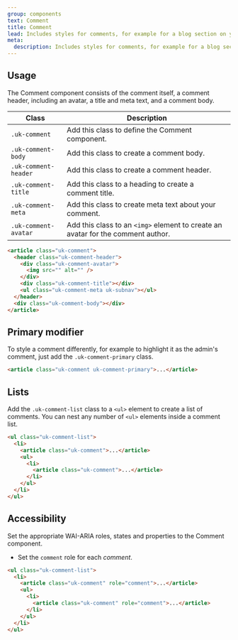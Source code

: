 ```yaml
---
group: components
text: Comment
title: Comment
lead: Includes styles for comments, for example for a blog section on your site.
meta:
  description: Includes styles for comments, for example for a blog section on your site.
---
```



## Usage

The Comment component consists of the comment itself, a comment header, including an avatar, a title and meta text, and a comment body.

| Class                | Description                                                                           |
| -------------------- | ------------------------------------------------------------------------------------- |
| `.uk-comment`        | Add this class to define the Comment component.                                       |
| `.uk-comment-body`   | Add this class to create a comment body.                                              |
| `.uk-comment-header` | Add this class to create a comment header.                                            |
| `.uk-comment-title`  | Add this class to a heading to create a comment title.                                |
| `.uk-comment-meta`   | Add this class to create meta text about your comment.                                |
| `.uk-comment-avatar` | Add this class to an `<img>` element to create an avatar for the comment author.      |

```html
<article class="uk-comment">
  <header class="uk-comment-header">
    <div class="uk-comment-avatar">
      <img src="" alt="" />
    </div>
    <div class="uk-comment-title"></div>
    <ul class="uk-comment-meta uk-subnav"></ul>
  </header>
  <div class="uk-comment-body"></div>
</article>
```

<Snippet component="comment.basic" />

## Primary modifier

To style a comment differently, for example to highlight it as the admin's comment, just add the `.uk-comment-primary` class.

```html
<article class="uk-comment uk-comment-primary">...</article>
```

<Snippet component="comment.primary" />

## Lists

Add the `.uk-comment-list` class to a `<ul>` element to create a list of comments. You can nest any number of `<ul>` elements inside a comment list.

```html
<ul class="uk-comment-list">
  <li>
    <article class="uk-comment">...</article>
    <ul>
      <li>
        <article class="uk-comment">...</article>
      </li>
    </ul>
  </li>
</ul>
```

<Snippet component="comment.list" />

## Accessibility

Set the appropriate WAI-ARIA roles, states and properties to the Comment component.

- Set the `comment` role for each _comment_.

```html
<ul class="uk-comment-list">
  <li>
    <article class="uk-comment" role="comment">...</article>
    <ul>
      <li>
        <article class="uk-comment" role="comment">...</article>
      </li>
    </ul>
  </li>
</ul>
```